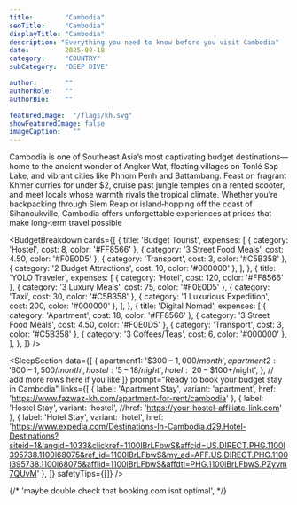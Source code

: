 ---
title:        "Cambodia"
seoTitle:     "Cambodia"
displayTitle: "Cambodia"
description: "Everything you need to know before you visit Cambodia"
date:         2025-08-18
category:     "COUNTRY"
subCategory:  "DEEP DIVE"

author:       ""
authorRole:   ""
authorBio:    ""

featuredImage:  "/flags/kh.svg"
showFeaturedImage: false
imageCaption:   ""
---

<CountryPhoto
  src="/blogCountryImages/cambodia/cambodia-temple.jpg"
  alt="world heritage preah vilheear temple in Cambodia"
  caption="world heritage preah vilheear temple in Cambodia"
/>

Cambodia is one of Southeast Asia’s most captivating budget destinations—home to the ancient wonder of Angkor Wat, floating villages on Tonlé Sap Lake, and vibrant cities like Phnom Penh and Battambang. Feast on fragrant Khmer curries for under $2, cruise past jungle temples on a rented scooter, and meet locals whose warmth rivals the tropical climate. Whether you’re backpacking through Siem Reap or island‑hopping off the coast of Sihanoukville, Cambodia offers unforgettable experiences at prices that make long‑term travel possible

<BudgetBreakdown
  cards={[
    {
      title: 'Budget Tourist',
      expenses: [
        { category: 'Hostel', cost: 8, color: '#FF8566' },
        { category: '3 Street Food Meals', cost: 4.50, color: '#F0E0D5' },
        { category: 'Transport', cost: 3, color: '#C5B358' },
        { category: '2 Budget Attractions', cost: 10, color: '#000000' },
      ],
    },
    {
      title: 'YOLO Traveler',
      expenses: [
        { category: 'Hotel', cost: 120, color: '#FF8566' },
        { category: '3 Luxury Meals', cost: 75, color: '#F0E0D5' },
        { category: 'Taxi', cost: 30, color: '#C5B358' },
        { category: '1 Luxurious Expedition', cost: 200, color: '#000000' },
      ],
    },
    {
      title: 'Digital Nomad',
      expenses: [
        { category: 'Apartment', cost: 18, color: '#FF8566' },
        { category: '3 Street Food Meals', cost: 4.50, color: '#F0E0D5' },
        { category: 'Transport', cost: 3, color: '#C5B358' },
        { category: '3 Coffees/Teas', cost: 6, color: '#000000' },
      ],
    },
  ]}
/>


<FlightCTA
  title="Book Cheap Flights to Phnom Penh, Cambodia"
  subtitle="Your $25 a Day Adventure Awaits!"
  buttonText="Book Now"
  href="https://www.expedia.com/Destinations-In-Cambodia.d29.Flight-Destinations?siteid=1&langid=1033&clickref=1110lo6pFDG&affcid=US.DIRECT.PHG.1100l395738.1100l68075&ref_id=1110lo6pFDG&my_ad=AFF.US.DIRECT.PHG.1100l395738.1100l68075&afflid=1110lo6pFDG&affdtl=PHG.1110lo6pFDG.PZi8oaaIaB"
/>

<TourSectionStarter
  subHeader="Best Day Trips in Cambodia – Temples, Lakes & Local Life on a Budget"
  paragraph="Cambodia isn’t just temples and tuk‑tuks. Watch the sunrise over Angkor Wat, explore the stilted homes of Kampong Phluk’s floating village, or take a bamboo train ride through Battambang’s countryside. Join a cooking class in Siem Reap, cruise the Mekong at sunset, or hike through Kep National Park for panoramic views—all without breaking the bank. These day trips connect you to Cambodia’s soul, whether you’re chasing history, nature, or local flavor."
/>


<TourCTA
  partnerId="P00249582"
  widgetRef="W-93c3f9e6-202e-40df-8486-47024af6c887"
  toursLink="https://www.viator.com/Cambodia/d12?pid=P00249582&mcid=42383&medium=link"
  destination="Cambodia"
/>

<SleepSectionStarter
  subHeader="Where to Stay in Cambodia – Hostels, Guesthouses & Hidden Beach Bungalows"
  paragraph="Visit between November and March for dry skies and cool evenings, or travel in the shoulder season to score deep discounts on lodging. In Phnom Penh, hostel beds start at less than $6 a night, while Siem Reap’s boutique guesthouses offer poolside charm for under $20. Along the coast, you’ll find bamboo bungalows in Koh Rong, jungle retreats in Kampot, and homestays near the Cardamom Mountains—all offering comfort and culture at backpacker‑friendly prices. Whether you’re a solo traveler, digital nomad, or couple on a shoestring, Cambodia has a bed that fits your budget and your vibe."
/>



<SleepSection
  data={[
    {
      apartment1: '$300 – $1,000/month',
      apartment2: '$600 – $1,500/month',
      hostel:     '$5 – $18/night',
      hotel:      '$20 – $100+/night',
    },
    // add more rows here if you like
  ]}
  prompt="Ready to book your budget stay in Cambodia"
  links={[
    {
      label:   'Apartment Stay',
      variant: 'apartment',
      href:    'https://www.fazwaz-kh.com/apartment-for-rent/cambodia'
    },
    {
      label:   'Hostel Stay',
      variant: 'hostel',
      //href:    'https://your-hostel-affiliate-link.com'
    },
    {
      label:   'Hotel Stay',
      variant: 'hotel',
      href:    'https://www.expedia.com/Destinations-In-Cambodia.d29.Hotel-Destinations?siteid=1&langid=1033&clickref=1100lBrLFbwS&affcid=US.DIRECT.PHG.1100l395738.1100l68075&ref_id=1100lBrLFbwS&my_ad=AFF.US.DIRECT.PHG.1100l395738.1100l68075&afflid=1100lBrLFbwS&affdtl=PHG.1100lBrLFbwS.PZyvm7QUvM'
    },
  ]}
  safetyTips={[]}
/>

{/*     'maybe double check that booking.com isnt optimal', */}

